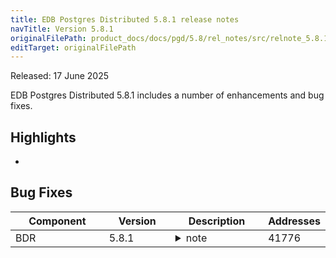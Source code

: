 ```yaml
---
title: EDB Postgres Distributed 5.8.1 release notes
navTitle: Version 5.8.1
originalFilePath: product_docs/docs/pgd/5.8/rel_notes/src/relnote_5.8.1.yml
editTarget: originalFilePath
---
```


Released: 17 June 2025

EDB Postgres Distributed 5.8.1 includes a number of enhancements and bug fixes.

## Highlights

- 

## Bug Fixes

<table class="table w-100"><thead><tr><th>Component</th><th>Version</th><th>Description</th><th width="10%">Addresses</th></tr></thead><tbody>
<tr><td>BDR</td><td>5.8.1</td><td><details><summary>note</summary><hr/><p>x</p>
</details></td><td>41776</td></tr>
</tbody></table>


